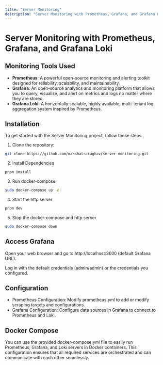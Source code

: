 ```yaml
---
title: "Server Monitoring"
description: "Server Monitoring with Prometheus, Grafana, and Grafana Loki"
---
```


# Server Monitoring with Prometheus, Grafana, and Grafana Loki

## Monitoring Tools Used

- **Prometheus**: A powerful open-source monitoring and alerting toolkit designed for reliability, scalability, and maintainability.
- **Grafana**: An open-source analytics and monitoring platform that allows you to query, visualize, and alert on metrics and logs no matter where they are stored.
- **Grafana Loki**: A horizontally scalable, highly available, multi-tenant log aggregation system inspired by Prometheus.


## Installation

To get started with the Server Monitoring project, follow these steps:

1. Clone the repository:

```bash
git clone https://github.com/nakshatraraghav/server-monitoring.git
```
2. Install Dependencies

```bash
pnpm install
```

3. Run docker-compose

```bash
sudo docker-compose up -d
```

4. Start the http server

```bash
pnpm dev
```
5. Stop the docker-compose and http server

```bash
sudo docker-compose down

```

## Access Grafana

Open your web browser and go to http://localhost:3000 (default Grafana URL).

Log in with the default credentials (admin/admin) or the credentials you configured.


## Configuration

- Prometheus Configuration: Modify prometheus.yml to add or modify scraping targets and configurations.
- Grafana Configuration: Configure data sources in Grafana to connect to Prometheus and Loki.

## Docker Compose

You can use the provided docker-compose.yml file to easily run Prometheus, Grafana, and Loki servers in Docker containers. This configuration ensures that all required services are orchestrated and can communicate with each other seamlessly.



